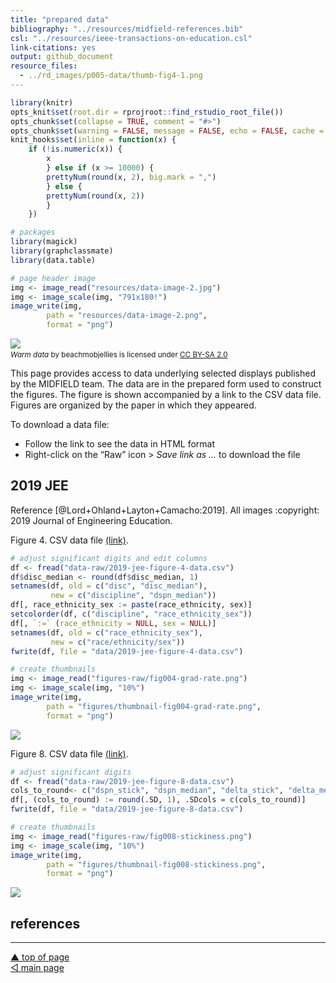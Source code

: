 ```yaml
---
title: "prepared data"
bibliography: "../resources/midfield-references.bib"
csl: "../resources/ieee-transactions-on-education.csl"
link-citations: yes
output: github_document
resource_files:
  - ../rd_images/p005-data/thumb-fig4-1.png
---
```



```r
library(knitr)
opts_knit$set(root.dir = rprojroot::find_rstudio_root_file())
opts_chunk$set(collapse = TRUE, comment = "#>")
opts_chunk$set(warning = FALSE, message = FALSE, echo = FALSE, cache = FALSE) 
knit_hooks$set(inline = function(x) {
	if (!is.numeric(x)) { 
		x 
		} else if (x >= 10000) { 
		prettyNum(round(x, 2), big.mark = ",")
		} else {
		prettyNum(round(x, 2))
		}
	})
```

```r
# packages
library(magick)
library(graphclassmate)
library(data.table)
```

```r
# page header image
img <- image_read("resources/data-image-2.jpg")
img <- image_scale(img, "791x180!")
image_write(img,
        path = "resources/data-image-2.png",
        format = "png")
```

![](../resources/data-image-2.png)
<small>
<br>
<i>Warm data</i> by beachmobjellies is licensed under <a href="https://creativecommons.org/licenses/by-sa/2.0/legalcode">CC BY-SA 2.0</a>
<br>
</small>

This page provides access to data underlying selected displays published by the MIDFIELD team. The data are in the prepared form used to construct the figures. The figure is shown accompanied by a link to the CSV data file. Figures are organized by the paper in which they appeared. 

To download a data file: 

- Follow the link to see the data in HTML format 
- Right-click on the "Raw" icon > *Save link as ...* to download the file 

## 2019 JEE

Reference [@Lord+Ohland+Layton+Camacho:2019]. All images :copyright: 2019 Journal of Engineering Education. 





Figure 4. CSV data file [(link)](../data/2019-jee-figure-4-data.csv).

```r
# adjust significant digits and edit columns
df <- fread("data-raw/2019-jee-figure-4-data.csv")
df$disc_median <- round(df$disc_median, 1)
setnames(df, old = c("disc", "disc_median"), 
         new = c("discipline", "dspn_median"))
df[, race_ethnicity_sex := paste(race_ethnicity, sex)]
setcolorder(df, c("discipline", "race_ethnicity_sex"))
df[, `:=` (race_ethnicity = NULL, sex = NULL)]
setnames(df, old = c("race_ethnicity_sex"), 
         new = c("race/ethnicity/sex"))
fwrite(df, file = "data/2019-jee-figure-4-data.csv")
```

```r
# create thumbnails
img <- image_read("figures-raw/fig004-grad-rate.png")
img <- image_scale(img, "10%")
image_write(img,
        path = "figures/thumbnail-fig004-grad-rate.png",
        format = "png")
```

![](../figures/thumbnail-fig004-grad-rate.png)






Figure 8. CSV data file [(link)](../data/2019-jee-figure-8-data.csv).

```r
# adjust significant digits 
df <- fread("data-raw/2019-jee-figure-8-data.csv")
cols_to_round<- c("dspn_stick", "dspn_median", "delta_stick", "delta_median")
df[, (cols_to_round) := round(.SD, 1), .SDcols = c(cols_to_round)]
fwrite(df, file = "data/2019-jee-figure-8-data.csv")
```

```r
# create thumbnails
img <- image_read("figures-raw/fig008-stickiness.png")
img <- image_scale(img, "10%")
image_write(img,
        path = "figures/thumbnail-fig008-stickiness.png",
        format = "png")
```

![](../figures/thumbnail-fig008-stickiness.png)
























## references

<div id="refs"></div>



***
<a href="#top">&#9650; top of page</a>    
[&#9665; main page](../README.md)

